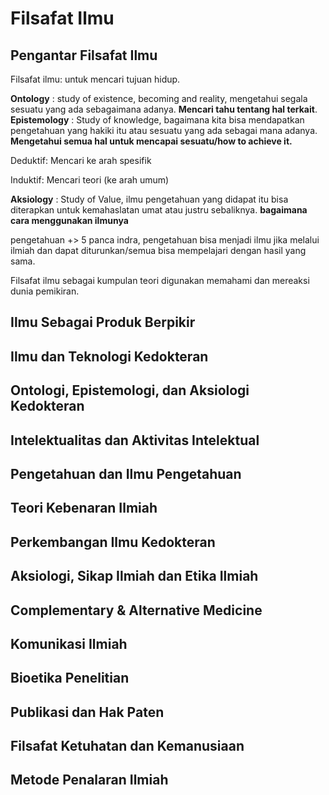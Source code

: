 # Filsafat Ilmu

## Pengantar Filsafat Ilmu

Filsafat ilmu: untuk mencari tujuan hidup.

**Ontology** : study of existence, becoming and reality, mengetahui segala sesuatu yang ada sebagaimana adanya. **Mencari tahu tentang hal terkait**. **Epistemology** : Study of knowledge, bagaimana kita bisa mendapatkan pengetahuan yang hakiki itu atau sesuatu yang ada sebagai mana adanya. **Mengetahui semua hal untuk mencapai sesuatu/how to achieve it.**

Deduktif: Mencari ke arah spesifik

Induktif: Mencari teori (ke arah umum)

**Aksiology** : Study of Value, ilmu pengetahuan yang didapat itu bisa diterapkan untuk kemahaslatan umat atau justru sebaliknya. **bagaimana cara menggunakan ilmunya**

pengetahuan +\> 5 panca indra, pengetahuan bisa menjadi ilmu jika melalui ilmiah dan dapat diturunkan/semua bisa mempelajari dengan hasil yang sama.

Filsafat ilmu sebagai kumpulan teori digunakan memahami dan mereaksi dunia pemikiran.

## Ilmu Sebagai Produk Berpikir

## Ilmu dan Teknologi Kedokteran

## Ontologi, Epistemologi, dan Aksiologi Kedokteran

## Intelektualitas dan Aktivitas Intelektual

## Pengetahuan dan Ilmu Pengetahuan

## Teori Kebenaran Ilmiah

## Perkembangan Ilmu Kedokteran

## Aksiologi, Sikap Ilmiah dan Etika Ilmiah

## Complementary & Alternative Medicine

## Komunikasi Ilmiah

## Bioetika Penelitian

## Publikasi dan Hak Paten

## Filsafat Ketuhatan dan Kemanusiaan

## Metode Penalaran Ilmiah

